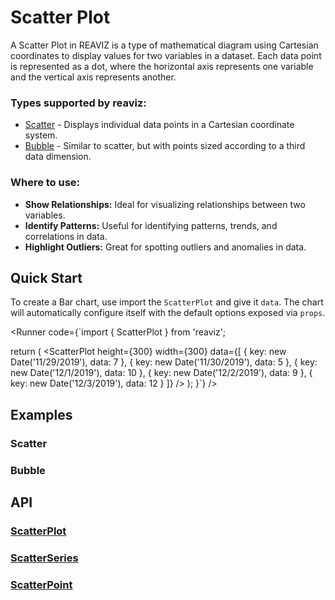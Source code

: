 
<Meta of={ScatterPlotLinearStory} />

# Scatter Plot

A Scatter Plot in REAVIZ is a type of mathematical diagram using Cartesian coordinates to display values for two variables in a dataset. 
Each data point is represented as a dot, where the horizontal axis represents one variable and the vertical axis represents another.

### Types supported by reaviz:

- [Scatter](/docs/charts/scatter-plot#scatter) - Displays individual data points in a Cartesian coordinate system.
- [Bubble](/docs/charts/scatter-plot#bubble) - Similar to scatter, but with points sized according to a third data dimension.

### Where to use:

- **Show Relationships:** Ideal for visualizing relationships between two variables.
- **Identify Patterns:** Useful for identifying patterns, trends, and correlations in data.
- **Highlight Outliers:** Great for spotting outliers and anomalies in data.


## Quick Start
To create a Bar chart, use import the `ScatterPlot` and give it `data`. The chart
will automatically configure itself with the default options exposed via `props`.

<Runner code={`import { ScatterPlot } from 'reaviz';

  return (
    <ScatterPlot
      height={300}
      width={300}
      data={[
        { key: new Date('11/29/2019'), data: 7 },
        { key: new Date('11/30/2019'), data: 5 },
        { key: new Date('12/1/2019'), data: 10 },
        { key: new Date('12/2/2019'), data: 9 },
        { key: new Date('12/3/2019'), data: 12 }
      ]}
    />
  );
}`}
/>

## Examples

### Scatter
<ToggleCanvas of={ScatterPlotLinearStory.Simple} storybook="charts-scatter-plot-linear--simple" />

### Bubble
<ToggleCanvas of={ScatterPlotLinearStory.Bubble} storybook="charts-scatter-plot-linear--bubble" />

## API
### [ScatterPlot](https://github.com/reaviz/reaviz/blob/master/src/ScatterPlot/ScatterPlot.tsx)
<PropsTable name="ScatterPlot" />

### [ScatterSeries](https://github.com/reaviz/reaviz/blob/master/src/ScatterPlot/ScatterSeries/ScatterSeries.tsx)
<PropsTable name="ScatterSeries" />

### [ScatterPoint](https://github.com/reaviz/reaviz/blob/master/src/ScatterPlot/ScatterSeries/ScatterPoint.tsx)
<PropsTable name="ScatterPoint" />
